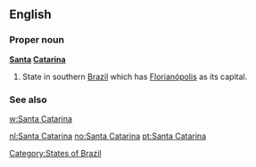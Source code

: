==English==

===Proper noun===
'''[[Santa]] [[Catarina]]'''

# State in southern [[Brazil]] which has [[Florianópolis]] as its capital.

===See also===
[[w:Santa Catarina]]

[[Category:States of Brazil]]

[[nl:Santa Catarina]]
[[no:Santa Catarina]]
[[pt:Santa Catarina]]